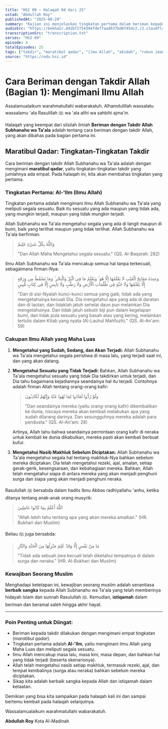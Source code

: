 ```yaml
---
title: "HSI 09 ~ Halaqah 04 dari 25"
ustad: "Abdullah Roy"
publishedAt: "2025-08-29"
summary: "Kajian ini menjelaskan tingkatan pertama dalam beriman kepada takdir (maratibul qadar), yaitu Al-'Ilm atau ilmu Allah. Ustadz Abdullah Roy memaparkan bahwa keimanan ini mencakup keyakinan akan ilmu Allah yang Maha Luas, meliputi segala sesuatu yang telah, sedang, akan, dan bahkan yang tidak terjadi, berdasarkan dalil dari Al-Quran dan Hadits."
audioSrc: "https://bekhair.d42bf2754394fdef7aad637bd6f45dc2.r2.cloudflarestorage.com/audio/hsi-09---halaqah-04-dari-25-1756444090700-blpdb1.mp3?X-Amz-Algorithm=AWS4-HMAC-SHA256&X-Amz-Content-Sha256=UNSIGNED-PAYLOAD&X-Amz-Credential=36731a2f4ba47378dfe1619d56e08d07%2F20250829%2Fauto%2Fs3%2Faws4_request&X-Amz-Date=20250829T050813Z&X-Amz-Expires=86400&X-Amz-Signature=d2e8b0dafa6b7efbf6bf1dcf7dcba5a4b0e78f4eba8c22eee8bcfb55a3d3fac4&X-Amz-SignedHeaders=host&x-amz-checksum-mode=ENABLED&x-id=GetObject"
transcriptionSrc: "transcription.txt"
series: "HSI 09"
episode: 4
totalEpisodes: 25
tags: ["takdir", "maratibul qadar", "ilmu Allah", "akidah", "rukun iman"]
source: "https://edu.hsi.id"
---
```


# Cara Beriman dengan Takdir Allah (Bagian 1): Mengimani Ilmu Allah

Assalamualaikum warahmatullahi wabarakatuh.
Alhamdulillah wassalatu wassalamu 'ala Rasulillah ﷺ wa 'ala alihi wa sahbihi ajma'in.

Halaqah yang keempat dari silsilah ilmiah **Beriman dengan Takdir Allah Subhanahu wa Ta'ala** adalah tentang cara beriman dengan takdir Allah, yang akan dibahas pada bagian pertama ini.

## Maratibul Qadar: Tingkatan-Tingkatan Takdir

Cara beriman dengan takdir Allah Subhanahu wa Ta'ala adalah dengan mengimani **maratibul qadar**, yaitu tingkatan-tingkatan takdir yang jumlahnya ada empat. Pada halaqah ini, kita akan membahas tingkatan yang pertama.

### Tingkatan Pertama: Al-'Ilm (Ilmu Allah)

Tingkatan pertama adalah mengimani ilmu Allah Subhanahu wa Ta'ala yang meliputi segala sesuatu. Baik itu sesuatu yang ada maupun yang tidak ada, yang mungkin terjadi, maupun yang tidak mungkin terjadi.

Allah Subhanahu wa Ta'ala mengetahui segala yang ada di langit maupun di bumi, baik yang terlihat maupun yang tidak terlihat. Allah Subhanahu wa Ta'ala berfirman:

> وَاللَّهُ بِكُلِّ شَيْءٍ عَلِيمٌ
> 
> "Dan Allah Maha Mengetahui segala sesuatu." (QS. Al-Baqarah: 282)

Ilmu Allah Subhanahu wa Ta'ala mencakup semua hal tanpa terkecuali, sebagaimana firman-Nya:

> وَعِندَهُ مَفَاتِحُ الْغَيْبِ لَا يَعْلَمُهَا إِلَّا هُوَ ۚ وَيَعْلَمُ مَا فِي الْبَرِّ وَالْبَحْرِ ۚ وَمَا تَسْقُطُ مِن وَرَقَةٍ إِلَّا يَعْلَمُهَا وَلَا حَبَّةٍ فِي ظُلُمَاتِ الْأَرْضِ وَلَا رَطْبٍ وَلَا يَابِسٍ إِلَّا فِي كِتَابٍ مُّبِينٍ
> 
> "Dan di sisi-Nyalah kunci-kunci semua yang gaib, tidak ada yang mengetahuinya kecuali Dia. Dia mengetahui apa yang ada di daratan dan di lautan, dan tidaklah jatuh sehelai daun pun melainkan Dia mengetahuinya. Dan tidak jatuh sebutir biji pun dalam kegelapan bumi, dan tidak pula sesuatu yang basah atau yang kering, melainkan tertulis dalam Kitab yang nyata (Al-Lauhul Mahfuzh)." (QS. Al-An'am: 59)

### Cakupan Ilmu Allah yang Maha Luas

1.  **Mengetahui yang Sudah, Sedang, dan Akan Terjadi:** Allah Subhanahu wa Ta'ala mengetahui segala peristiwa di masa lalu, yang terjadi saat ini, dan yang akan datang.
2.  **Mengetahui Sesuatu yang Tidak Terjadi:** Bahkan, Allah Subhanahu wa Ta'ala mengetahui sesuatu yang tidak Dia takdirkan untuk terjadi, dan Dia tahu bagaimana kejadiannya seandainya hal itu terjadi. Contohnya adalah firman Allah tentang orang-orang kafir:

    > وَلَوْ رُدُّوا لَعَادُوا لِمَا نُهُوا عَنْهُ وَإِنَّهُمْ لَكَاذِبُونَ
    > 
    > "Dan seandainya mereka (yaitu orang-orang kafir) dikembalikan ke dunia, niscaya mereka akan kembali melakukan apa yang sudah dilarang darinya. Dan sesungguhnya mereka adalah para pendusta." (QS. Al-An'am: 28)

    Artinya, Allah tahu bahwa seandainya permintaan orang kafir di neraka untuk kembali ke dunia dikabulkan, mereka pasti akan kembali berbuat kufur.

3.  **Mengetahui Nasib Makhluk Sebelum Diciptakan:** Allah Subhanahu wa Ta'ala mengetahui segala hal tentang makhluk-Nya bahkan sebelum mereka diciptakan. Dia telah mengetahui rezeki, ajal, amalan, setiap gerak-gerik, kesengsaraan, dan kebahagiaan mereka. Bahkan, Allah telah mengetahui siapa di antara mereka yang akan menjadi penghuni surga dan siapa yang akan menjadi penghuni neraka.

Rasulullah ﷺ bersabda dalam hadits Ibnu Abbas radhiyallahu 'anhu, ketika ditanya tentang anak-anak orang musyrik:

> اللَّهُ أَعْلَمُ بِمَا كَانُوا عَامِلِينَ
> 
> "Allah lebih tahu tentang apa yang akan mereka amalkan." (HR. Bukhari dan Muslim)

Beliau ﷺ juga bersabda:
> مَا مِنْ نَفْسٍ إِلَّا وَقَدْ عُلِمَ مَنْزِلُهَا مِنَ الْجَنَّةِ وَالنَّارِ
> 
> "Tidak ada sebuah jiwa kecuali telah diketahui tempatnya di dalam surga dan neraka." (HR. Al-Bukhari dan Muslim)

### Kewajiban Seorang Muslim

Menghadapi ketetapan ini, kewajiban seorang muslim adalah senantiasa **berbaik sangka** kepada Allah Subhanahu wa Ta'ala yang telah memberinya hidayah Islam dan sunnah Rasulullah ﷺ. Kemudian, **istiqamah** dalam beriman dan beramal saleh hingga akhir hayat.

---

### Poin Penting untuk Diingat:

*   Beriman kepada takdir dilakukan dengan mengimani empat tingkatan (*maratibul qadar*).
*   Tingkatan pertama adalah **Al-'Ilm**, yaitu mengimani ilmu Allah yang Maha Luas dan meliputi segala sesuatu.
*   Ilmu Allah mencakup masa lalu, masa kini, masa depan, dan bahkan hal yang tidak terjadi (beserta skenarionya).
*   Allah telah mengetahui nasib setiap makhluk, termasuk rezeki, ajal, dan tempat kembalinya (surga atau neraka) bahkan sebelum mereka diciptakan.
*   Sikap kita adalah berbaik sangka kepada Allah dan istiqamah dalam ketaatan.

Demikian yang bisa kita sampaikan pada halaqah kali ini dan sampai bertemu kembali pada halaqah selanjutnya.

Wassalamualaikum warahmatullahi wabarakatuh.

**Abdullah Roy**
Kota Al-Madinah